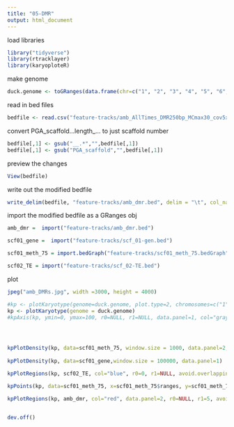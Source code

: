 ```yaml
---
title: "05-DMR"
output: html_document
---
```


load libraries
```r
library("tidyverse")
library(rtracklayer)
library(karyoploteR)
```


make genome
```r
duck.genome <- toGRanges(data.frame(chr=c("1", "2", "3", "4", "5", "6", "7", "8", "9", "10", "11", "12", "13", "14", "15", "16", "17", "18" ), start=c(1, 1, 1, 1, 1, 1, 1, 1, 1, 1, 1, 1, 1, 1, 1, 1, 1, 1 ), end=c(89643857,	69596280,	57743597, 65288255, 67248332, 61759565, 43120122, 61151155, 38581958, 53961475, 51449921, 50438331, 44396874, 45393038, 47938513, 31980953, 34923512,	27737463)))
```

read in bed files
```r
bedfile <- read.csv("feature-tracks/amb_AllTimes_DMR250bp_MCmax30_cov5x_rms_results_collapsed_AOV0.1.DMR.bed", header = FALSE, sep = "\t")
```


convert PGA_scaffold...length_... to just scaffold number
```r
bedfile[,1] <- gsub("__.*","",bedfile[,1])
bedfile[,1] <- gsub("PGA_scaffold","",bedfile[,1])
```

preview the changes
```r
View(bedfile)
```


write out the modified bedfile
```r
write_delim(bedfile, "feature-tracks/amb_dmr.bed", delim = "\t", col_names = FALSE)
```

import the modified bedfile as a GRanges obj
```r
amb_dmr =  import("feature-tracks/amb_dmr.bed")

scf01_gene =  import("feature-tracks/scf_01-gen.bed")

scf01_meth_75 = import.bedGraph("feature-tracks/scf01_meth_75.bedGraph")

scf02_TE = import("feature-tracks/scf_02-TE.bed")
```

plot 
```r
jpeg("amb_DMRs.jpg", width =3000, height = 4000)

#kp <- plotKaryotype(genome=duck.genome, plot.type=2, chromosomes=c("1", "2" ))
kp <- plotKaryotype(genome = duck.genome)
#kpAxis(kp, ymin=0, ymax=100, r0=NULL, r1=NULL, data.panel=1, col="gray50", cex=0.5)




kpPlotDensity(kp, data=scf01_meth_75, window.size = 1000, data.panel=2, col=adjustcolor("green", 0.5), lwd=0.5, border=adjustcolor("green", 0.5), r0=0, r1=1) 
  
kpPlotDensity(kp, data=scf01_gene,window.size = 100000, data.panel=1)  

kpPlotRegions(kp, scf02_TE, col="blue", r0=0, r1=NULL, avoid.overlapping = TRUE, num.layers = 5)

kpPoints(kp, data=scf01_meth_75, x=scf01_meth_75$ranges, y=scf01_meth_75$score, ymin=NULL, ymax=100, data.panel=1, r0=NULL, r1=NULL, col=adjustcolor("dark blue"), pch=".", cex=1)

kpPlotRegions(kp, amb_dmr, col="red", data.panel=2, r0=NULL, r1=5, avoid.overlapping = TRUE, num.layers = 5)


dev.off()


```